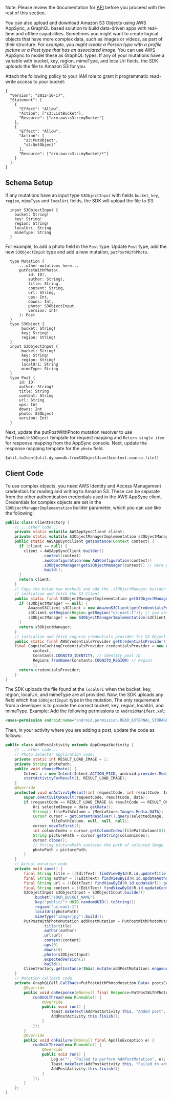Note: Please review the documentation for [API](/[platform]/sdk/api/graphql/) before you proceed with the rest of this section. 

You can also upload and download Amazon S3 Objects using AWS AppSync, a GraphQL based solution to build data-driven apps with real-time and offline capabilities. Sometimes you might want to create logical objects that have more complex data, such as images or videos, as part of their structure.  _For example, you might create a Person type with a profile picture or a Post type that has an associated image_. You can use AWS AppSync to model these as GraphQL types. If any of your mutations have a variable with bucket, key, region, mimeType, and localUri fields, the SDK uploads the file to Amazon S3 for you.

Attach the following policy to your IAM role to grant it programmatic read-write access to your bucket:

```
{
  "Version": "2012-10-17",
  "Statement": [
    {
      "Effect": "Allow",
      "Action": ["s3:ListBucket"],
      "Resource": ["arn:aws:s3:::myBucket"]
    },
    {
      "Effect": "Allow",
      "Action": [
        "s3:PutObject",
        "s3:GetObject"
      ],
      "Resource": ["arn:aws:s3:::myBucket/*"]
    }
  ]
}
```

## Schema Setup
If any mutations have an input type `S3ObjectInput` with fields `bucket`, `key`, `region`, `mimeType` and `localUri` fields, the SDK will upload the file to S3.
```
  input S3ObjectInput {
    bucket: String!
    key: String!
    region: String!
    localUri: String
    mimeType: String
  }
```
For example, to add a photo field in the ``Post`` type. Update ``Post`` type, add the new ``S3ObjectInput`` type and add a new mutation, ``putPostWithPhoto``.
```
  type Mutation {
      ...other mutations here...
      putPostWithPhoto(
          id: ID!,
          author: String!,
          title: String,
          content: String,
          url: String,
          ups: Int,
          downs: Int,
          photo: S3ObjectInput
          version: Int!
      ): Post
  }
  type S3Object {
       bucket: String!
       key: String!
       region: String!
  }
  input S3ObjectInput {
       bucket: String!
       key: String!
       region: String!
       localUri: String
       mimeType: String
  }
  type Post {
      id: ID!
      author: String!
      title: String
      content: String
      url: String
      ups: Int
      downs: Int
      photo: S3Object
      version: Int!
  }
```
Next, update the putPostWithPhoto mutation resolver to use ``PutItemWithS3Object`` template for request mapping
and ``Return single item`` for response mapping from the AppSync console.
Next, update the response mapping template for the ``photo`` field.
```
$util.toJson($util.dynamodb.fromS3ObjectJson($context.source.file))
```
## Client Code
To use complex objects, you need AWS Identity and Access Management credentials for reading and writing to Amazon S3.
These can be separate from the other authentication credentials used in the AWS AppSync client.
Credentials for complex objects are set in the `S3ObjectManagerImplementation` builder parameter, which you can use like the following:
```java
public class ClientFactory {
    // ...other code...
    private static volatile AWSAppSyncClient client;
    private static volatile S3ObjectManagerImplementation s3ObjectManager;
    public static AWSAppSyncClient getInstance(Context context) {
      if (client == null) {
        client = AWSAppSyncClient.builder()
                .context(context)
                .awsConfiguration(new AWSConfiguration(context))
                .s3ObjectManager(getS3ObjectManager(context)) // Here you initialize the s3 object manager.
                .build();
      }
      return client;
    }
    // Copy the below two methods and add the .s3ObjectManager builder parameter
    // initialize and fetch the S3 Client
    public static final S3ObjectManagerImplementation getS3ObjectManager(final Context context) {
      if (s3ObjectManager == null) {
          AmazonS3Client s3Client = new AmazonS3Client(getCredentialsProvider(context));
          s3Client.setRegion(Region.getRegion("us-east-1")); // you can set the region of bucket here
          s3ObjectManager = new S3ObjectManagerImplementation(s3Client);
      }
      return s3ObjectManager;
    }
    // initialize and fetch cognito credentials provider for S3 Object Manager
    public static final AWSCredentialsProvider getCredentialsProvider(final Context context){
    final CognitoCachingCredentialsProvider credentialsProvider = new CognitoCachingCredentialsProvider(
            context,
            Constants.COGNITO_IDENTITY, // Identity pool ID
            Regions.fromName(Constants.COGNITO_REGION) // Region
            );
      return credentialsProvider;
    }
}
```
The SDK uploads the file found at the ``localUri`` when the bucket, key, region, localUri, and mimeType are all provided.
Now, the SDK uploads any field which has ``S3ObjectInput`` type in the mutation. The only requirement from a developer is to provide the correct bucket, key, region, localUri, and mimeType.
Example:
Add the following permissions to ``AndroidManifest.xml``:
```xml
<uses-permission android:name="android.permission.READ_EXTERNAL_STORAGE" />
```
Then, in your activity where you are adding a post, update the code as follows:
```java
public class AddPostActivity extends AppCompatActivity {
    // ...other code...
    // Photo selector application code.
    private static int RESULT_LOAD_IMAGE = 1;
    private String photoPath;
    public void choosePhoto() {
        Intent i = new Intent(Intent.ACTION_PICK, android.provider.MediaStore.Images.Media.EXTERNAL_CONTENT_URI);
        startActivityForResult(i, RESULT_LOAD_IMAGE);
    }
    @Override
    protected void onActivityResult(int requestCode, int resultCode, Intent data) {
        super.onActivityResult(requestCode, resultCode, data);
        if (requestCode == RESULT_LOAD_IMAGE && resultCode == RESULT_OK && null != data) {
            Uri selectedImage = data.getData();
            String[] filePathColumn = {MediaStore.Images.Media.DATA};
            Cursor cursor = getContentResolver().query(selectedImage,
                    filePathColumn, null, null, null);
            cursor.moveToFirst();
            int columnIndex = cursor.getColumnIndex(filePathColumn[0]);
            String picturePath = cursor.getString(columnIndex);
            cursor.close();
            // String picturePath contains the path of selected Image
            photoPath = picturePath;
        }
    }
    // Actual mutation code
    private void save() {
        final String title = ((EditText) findViewById(R.id.updateTitle)).getText().toString();
        final String author = ((EditText) findViewById(R.id.updateAuthor)).getText().toString();
        final String url = ((EditText) findViewById(R.id.updateUrl)).getText().toString();
        final String content = ((EditText) findViewById(R.id.updateContent)).getText().toString();
        S3ObjectInput s3ObjectInput = S3ObjectInput.builder()
            .bucket("YOUR_BUCKET_NAME")
            .key("public/"+ UUID.randomUUID().toString())
            .region("us-east-1")
            .localUri(photoPath)
            .mimeType("image/jpg").build();
        PutPostWithPhotoMutation addPostMutation = PutPostWithPhotoMutation.builder()
                .title(title)
                .author(author)
                .url(url)
                .content(content)
                .ups(0)
                .downs(0)
                .photo(s3ObjectInput)
                .expectedVersion(1)
                .build();
        ClientFactory.getInstance(this).mutate(addPostMutation).enqueue(postsCallback);
    }
    // Mutation callback code
    private GraphQLCall.Callback<PutPostWithPhotoMutation.Data> postsCallback = new GraphQLCall.Callback<PutPostWithPhotoMutation.Data>() {
        @Override
        public void onResponse(@Nonnull final Response<PutPostWithPhotoMutation.Data> response) {
            runOnUiThread(new Runnable() {
                @Override
                public void run() {
                    Toast.makeText(AddPostActivity.this, "Added post", Toast.LENGTH_SHORT).show();
                    AddPostActivity.this.finish();
                }
            });
        }
        @Override
        public void onFailure(@Nonnull final ApolloException e) {
            runOnUiThread(new Runnable() {
                @Override
                public void run() {
                    Log.e("", "Failed to perform AddPostMutation", e);
                    Toast.makeText(AddPostActivity.this, "Failed to add post", Toast.LENGTH_SHORT).show();
                    AddPostActivity.this.finish();
                }
            });
        }
    };
}
```
